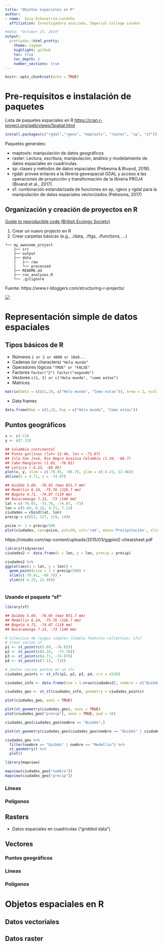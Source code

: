 ```yaml
---
title: "Objetos espaciales en R"
author: 
- name:  Susy Echeverría-Londoño 
  affiliation: Investigadora asociada, Imperial College London

#date: "October 27, 2019"
output:
  prettydoc::html_pretty:
    theme: cayman
    highlight: github
    toc: true
    toc_depth: 2
    number_sections: true
---
```


```r
knitr::opts_chunk$set(echo = TRUE)
```

# Pre-requisitos e instalación de paquetes

Lista de paquetes espaciales en R [https://cran.r-project.org/web/views/Spatial.html](https://cran.r-project.org/web/views/Spatial.html)

```r
install.packages(c("rgdal","rgeos", "maptools", "raster", "sp", "sf"))
```
Paquetes generales: 

 * maptools: manipulación de datos geográficos
 * raster: Lectura, escritura, manipulación, análisis y modelamiento de datos espaciales en cuadrículas. 
 * sp: clases y métodos de datos espaciales (Pebesma & Bivand, 2018). 
 * rgdal: provee enlaces a la libreria geoespacial GDAL y acceso a las operaciones de proyección y transformación de la libreria PROJ4 (Bivand et al., 2017). 
 * sf: combinación estandarizada de funciones en sp, rgeos y rgdal para la manipulación de datos espaciales vectorizados  (Pebesma, 2017)
 

## Organización y creación de proyectos en R

[Guide to reproducible code (British Ecology Society)](https://www.britishecologicalsociety.org/wp-content/uploads/2017/12/guide-to-reproducible-code.pdf)

1. Crear un nuevo projecto en R
2. Crear carpetas básicas (e.g., ./data, ./figs, ./functions, ...)

``` 
└── my_awesome_project
    ├── src
    ├── output
    ├── data
    │   ├── raw
    │   └── processed
    ├── README.md
    ├── run_analyses.R 
    └── .gitignore

``` 
Fuente: https://www.r-bloggers.com/structuring-r-projects/

![](./figs/Folder_structure.png)

# Representación simple de datos espaciales

## Tipos básicos de R

* Números ``` 1 or 2 or 4000 or 10e9... ```
* Cadenas (or characters) ``` "Hola mundo" ```
* Operadores lógicos ``` "TRUE" or "FALSE" ```
* Factores ``` factor("2") factor("segundo") ```
* Vectores ``` c(1, 2) or c("Hola mundo", "como estas") ```
* Matrices

```r
matrix(data = c(c(1,2), c("Hola mundo", "Como estas")), nrow = 2, ncol = 2) 
```

* Data frames

```r
data.frame(Num = c(1,2), Exp = c("Hola mundo", "Como estas"))
```

## Puntos geográficos

```r

x <- c(-73)
y <- c(7.13)

## Colombia continental
## Punta gallinas (lat= 12.46, lon = -71.67)
## Isla San José, Rio Negro Guainia Colombia (1.34, -66.7)
## Cabo Manglares (1.65, -79.01)
## Leticia (-4.23, -69.95)
plot(x, y, xlim = c(-79.01, -66.7), ylim = c(-4.23, 12.46))
abline(h = 4.71, v = -74.07)
```

```r
## Quibdo 5.69, -76.65 (max 851.7 mm)
## Medellin 6.24, -75.76 (226.7 mm)
## Bogota 4.71, -74.07 (119 mm)
## Bucaramanga 7.13, -73 (149 mm)
lat = c(-76.65, -75.76, -74.07, -73)
lon = c(5.69, 6.24, 4.71, 7.13)
ciudades = cbind(lat, lon)
precip = c(852, 227, 119, 149)

psize <- 1 + precip/500
plot(ciudades, cex=psize, pch=20, col='red', main='Precipitación', xlim = c(-79.01, -66.7), ylim = c(-4.23, 12.46))
```

https://rstudio.com/wp-content/uploads/2015/03/ggplot2-cheatsheet.pdf

```r
library(tidyverse)
ciudades2 <- data.frame(x = lon, y = lon, precip = precip)

ciudades2 %>% 
ggplot(aes(x = lat, y = lon)) +
  geom_point(size = 1 + precip/500) +
  xlim(c(-79.01, -66.7)) +
  ylim(c(-4.23, 12.46))
  
```

### Usando el paquete "sf"

```r
library(sf)

## Quibdo 5.69, -76.65 (max 851.7 mm)
## Medellin 6.24, -75.76 (226.7 mm)
## Bogota 4.71, -74.07 (119 mm)
## Bucaramanga 7.13, -73 (149 mm)

# Coleccion de rasgos simples (Simple features collection, sfc)
# Crear varios sf
p1 <- st_point(c(5.69, -76.65))
p2 <- st_point(c(6.24,  -75.76))
p3 <- st_point(c(4.71, -74.07))
p4 <- st_point(c(7.13, -73))

# Juntar varios puntos en un sfc 
ciudades_points <- st_sfc(p1, p2, p3, p4, crs = 4326)

ciudades_info <- data.frame(num = 1:nrow(ciudades2), nombre = c("Quibdo", "Medellin", "Bogota", "Bucaramanga"), precip = ciudades2$precip)

ciudades_geo <- st_sf(ciudades_info, geometry = ciudades_points)
```


```r
plot(ciudades_geo, axes = TRUE)
```


```r
plot(st_geometry(ciudades_geo), axes = TRUE)
plot(ciudades_geo["precip"], axes = TRUE, pwd = 16)

```

```r
ciudades_geo[ciudades_geo$nombre == "Quibdo",]

plot(st_geometry(ciudades_geo[ciudades_geo$nombre == "Quibdo" | ciudades_geo$nombre == "Medellin" ,]))

ciudades_geo %>% 
  filter(nombre == "Quibdo" | nombre == "Medellin") %>% 
  st_geometry() %>% 
  plot()
```

```r
library(mapview)

mapview(ciudades_geo["nombre"])
mapview(ciudades_geo["precip"])

```


### Lineas 
### Polígonos

## Rasters 

- Datos espaciales en cuadrículas ("gridded data")


## Vectores

### Puntos geográficos
### Lineas 
### Polígonos




# Objetos espaciales en R
## Datos vectoriales
## Datos raster
